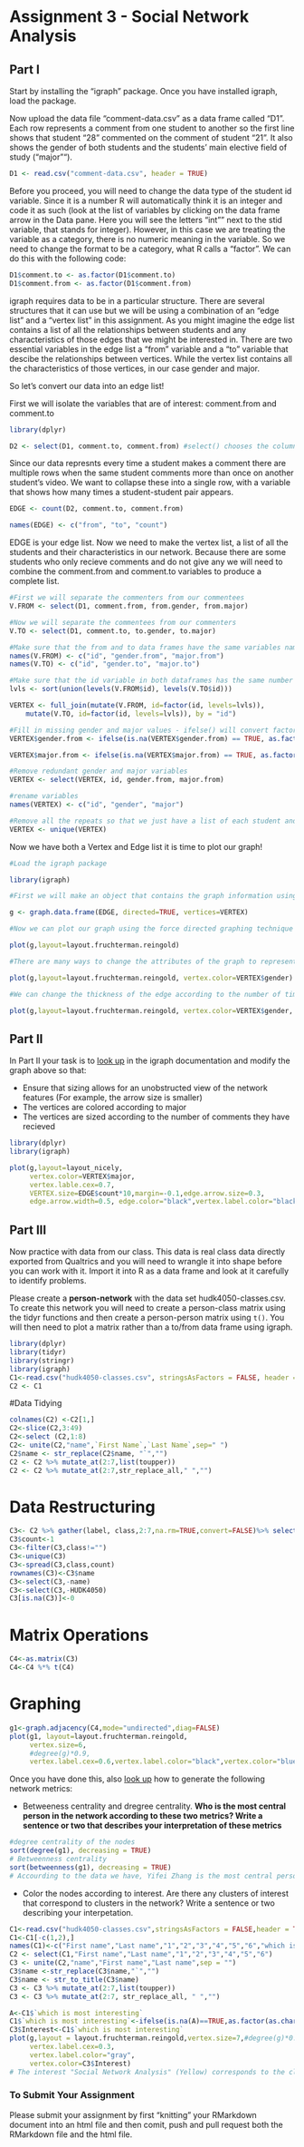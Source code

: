 # Assignment 3 - Social Network Analysis

## Part I
Start by installing the "igraph" package. Once you have installed igraph, load the package.

Now upload the data file "comment-data.csv" as a data frame called "D1". Each row represents a comment from one student to another so the first line shows that student "28" commented on the comment of student "21". It also shows the gender of both students and the students' main elective field of study ("major"").

```r
D1 <- read.csv("comment-data.csv", header = TRUE)
```

Before you proceed, you will need to change the data type of the student id variable. Since it is a number R will automatically think it is an integer and code it as such (look at the list of variables by clicking on the data frame arrow in the Data pane. Here you will see the letters "int"" next to the stid variable, that stands for integer). However, in this case we are treating the variable as a category, there is no numeric meaning in the variable. So we need to change the format to be a category, what R calls a "factor". We can do this with the following code:

```r
D1$comment.to <- as.factor(D1$comment.to)
D1$comment.from <- as.factor(D1$comment.from)
```

igraph requires data to be in a particular structure. There are several structures that it can use but we will be using a combination of an "edge list" and a "vertex list" in this assignment. As you might imagine the edge list contains a list of all the relationships between students and any characteristics of those edges that we might be interested in. There are two essential variables in the edge list a "from" variable and a "to" variable that descibe the relationships between vertices. While the vertex list contains all the characteristics of those vertices, in our case gender and major.

So let's convert our data into an edge list!

First we will isolate the variables that are of interest: comment.from and comment.to

```r
library(dplyr)

D2 <- select(D1, comment.to, comment.from) #select() chooses the columns
```

Since our data represnts every time a student makes a comment there are multiple rows when the same student comments more than once on another student's video. We want to collapse these into a single row, with a variable that shows how many times a student-student pair appears.

```r

EDGE <- count(D2, comment.to, comment.from)

names(EDGE) <- c("from", "to", "count")

```

EDGE is your edge list. Now we need to make the vertex list, a list of all the students and their characteristics in our network. Because there are some students who only recieve comments and do not give any we will need to combine the comment.from and comment.to variables to produce a complete list.

```r
#First we will separate the commenters from our commentees
V.FROM <- select(D1, comment.from, from.gender, from.major)

#Now we will separate the commentees from our commenters
V.TO <- select(D1, comment.to, to.gender, to.major)

#Make sure that the from and to data frames have the same variables names
names(V.FROM) <- c("id", "gender.from", "major.from")
names(V.TO) <- c("id", "gender.to", "major.to")

#Make sure that the id variable in both dataframes has the same number of levels
lvls <- sort(union(levels(V.FROM$id), levels(V.TO$id)))

VERTEX <- full_join(mutate(V.FROM, id=factor(id, levels=lvls)),
    mutate(V.TO, id=factor(id, levels=lvls)), by = "id")

#Fill in missing gender and major values - ifelse() will convert factors to numerical values so convert to character
VERTEX$gender.from <- ifelse(is.na(VERTEX$gender.from) == TRUE, as.factor(as.character(VERTEX$gender.to)), as.factor(as.character(VERTEX$gender.from)))

VERTEX$major.from <- ifelse(is.na(VERTEX$major.from) == TRUE, as.factor(as.character(VERTEX$major.to)), as.factor(as.character(VERTEX$major.from)))

#Remove redundant gender and major variables
VERTEX <- select(VERTEX, id, gender.from, major.from)

#rename variables
names(VERTEX) <- c("id", "gender", "major")

#Remove all the repeats so that we just have a list of each student and their characteristics
VERTEX <- unique(VERTEX)

```

Now we have both a Vertex and Edge list it is time to plot our graph!

```r
#Load the igraph package

library(igraph)

#First we will make an object that contains the graph information using our two dataframes EDGE and VERTEX. Notice that we have made "directed = TRUE" - our graph is directed since comments are being given from one student to another.

g <- graph.data.frame(EDGE, directed=TRUE, vertices=VERTEX)

#Now we can plot our graph using the force directed graphing technique - our old friend Fruchertman-Reingold!

plot(g,layout=layout.fruchterman.reingold)

#There are many ways to change the attributes of the graph to represent different characteristics of the newtork. For example, we can color the nodes according to gender.

plot(g,layout=layout.fruchterman.reingold, vertex.color=VERTEX$gender)

#We can change the thickness of the edge according to the number of times a particular student has sent another student a comment.

plot(g,layout=layout.fruchterman.reingold, vertex.color=VERTEX$gender, edge.width=EDGE$count)

````

## Part II

In Part II your task is to [look up](http://igraph.org/r/) in the igraph documentation and modify the graph above so that:

* Ensure that sizing allows for an unobstructed view of the network features (For example, the arrow size is smaller)
* The vertices are colored according to major
* The vertices are sized according to the number of comments they have recieved

```r
library(dplyr)
library(igraph)

plot(g,layout=layout_nicely, 
     vertex.color=VERTEX$major, 
     vertex.lable.cex=0.7,
     VERTEX.size=EDGE$count*10,margin=-0.1,edge.arrow.size=0.3,
     edge.arrow.width=0.5, edge.color="black",vertex.label.color="black")
```
## Part III

Now practice with data from our class. This data is real class data directly exported from Qualtrics and you will need to wrangle it into shape before you can work with it. Import it into R as a data frame and look at it carefully to identify problems.

Please create a **person-network** with the data set hudk4050-classes.csv. To create this network you will need to create a person-class matrix using the tidyr functions and then create a person-person matrix using `t()`. You will then need to plot a matrix rather than a to/from data frame using igraph.

```r
library(dplyr)
library(tidyr)
library(stringr)
library(igraph)
C1<-read.csv("hudk4050-classes.csv", stringsAsFactors = FALSE, header = TRUE)
C2 <- C1
```
#Data Tidying
```r
colnames(C2) <-C2[1,]
C2<-slice(C2,3:49)
C2<-select (C2,1:8)
C2<- unite(C2,"name",`First Name`,`Last Name`,sep=" ")
C2$name <- str_replace(C2$name, "`","")
C2 <- C2 %>% mutate_at(2:7,list(toupper))
C2 <- C2 %>% mutate_at(2:7,str_replace_all," ","")
```
# Data Restructuring
```r
C3<- C2 %>% gather(label, class,2:7,na.rm=TRUE,convert=FALSE)%>% select (name,class)
C3$count<-1
C3<-filter(C3,class!="")
C3<-unique(C3)
C3<-spread(C3,class,count)
rownames(C3)<-C3$name
C3<-select(C3,-name)
C3<-select(C3,-HUDK4050)
C3[is.na(C3)]<-0
```
# Matrix Operations
```r
C4<-as.matrix(C3)
C4<-C4 %*% t(C4)
```
# Graphing
```r
g1<-graph.adjacency(C4,mode="undirected",diag=FALSE)
plot(g1, layout=layout.fruchterman.reingold, 
     vertex.size=6, 
     #degree(g)*0.9, 
     vertex.label.cex=0.6,vertex.label.color="black",vertex.color="blue" )
```

Once you have done this, also [look up](http://igraph.org/r/) how to generate the following network metrics:

* Betweeness centrality and dregree centrality. **Who is the most central person in the network according to these two metrics? Write a sentence or two that describes your interpretation of these metrics**

```r
#degree centrality of the nodes
sort(degree(g1), decreasing = TRUE)
# Betweenness centrality 
sort(betweenness(g1), decreasing = TRUE)
# Accourding to the data we have, Yifei Zhang is the most central person in the network.
```

* Color the nodes according to interest. Are there any clusters of interest that correspond to clusters in the network? Write a sentence or two describing your interpetation.
```r
C1<-read.csv("hudk4050-classes.csv",stringsAsFactors = FALSE,header = TRUE)
C1<-C1[-c(1,2),]
names(C1)<-c("First name","Last name","1","2","3","4","5","6","which is most interesting")
C2 <- select(C1,"First name","Last name","1","2","3","4","5","6")
C3 <- unite(C2,"name","First name","Last name",sep = "")
C3$name <-str_replace(C3$name,"`","")
C3$name <- str_to_title(C3$name)
C3 <- C3 %>% mutate_at(2:7,list(toupper))
C3 <- C3 %>% mutate_at(2:7, str_replace_all, " ","")

A<-C1$`which is most interesting`
C1$`which is most interesting`<-ifelse(is.na(A)==TRUE,as.factor(as.character(A)),as.factor(A))
C3$Interest<-C1$`which is most interesting`
plot(g,layout = layout.fruchterman.reingold,vertex.size=7,#degree(g)*0.7,
     vertex.label.cex=0.3,
     vertex.label.color="gray", 
     vertex.color=C3$Interest)
# The interest "Social Network Analysis" (Yellow) corresponds to the clusters in the network. 
```

### To Submit Your Assignment

Please submit your assignment by first "knitting" your RMarkdown document into an html file and then comit, push and pull request both the RMarkdown file and the html file.
